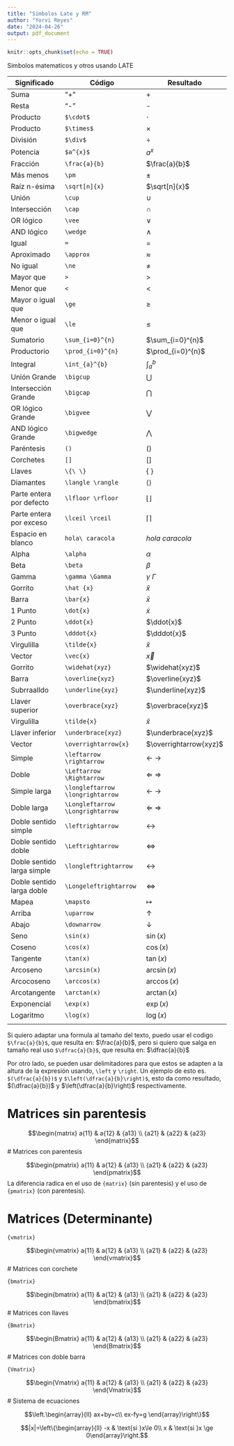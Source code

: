 ```yaml
---
title: "Simbolos Late y RM"
author: "Yorvi Reyes"
date: "2024-04-26"
output: pdf_document
---
```


```r
knitr::opts_chunk$set(echo = TRUE)
```

Simbolos matematicos y otros usando LATE    

| Significado               | Código                               | Resultado                |
| ------------------------- | ------------------------------------ | ------------------------ |
| Suma                      | "+"                                  | +                        |
| Resta                     | "-"                                  | -                        |
| Producto                  | `$\cdot$`                            | $\cdot$                  |
| Producto                  | `$\times$`                           | $\times$                 |
| División                  | `$\div$`                             | $\div$                   |
| Potencia                  | `$a^{x}$`                            | $a^{x}$                  |
| Fracción                  | `\frac{a}{b}`                        | $\frac{a}{b}$            |
| Más menos                 | `\pm`                                | $\pm$                    |
| Raíz n-ésima              | `\sqrt[n]{x}`                        | $\sqrt[n]{x}$            |
| Unión                     | `\cup`                               | $\cup$                   |
| Intersección              | `\cap`                               | $\cap$                   |
| OR lógico                 | `\vee`                               | $\vee$                   |
| AND lógico                | `\wedge`                             | $\wedge$                 |
| Igual                     | `=`                                  | $=$                      |
| Aproximado                | `\approx`                            | $\approx$                |
| No igual                  | `\ne`                                | $\ne$                    |
| Mayor que                 | `>`                                  | $>$                      |
| Menor que                 | `<`                                  | $<$                      |
| Mayor o igual que         | `\ge`                                | $\ge$                    |
| Menor o igual que         | `\le`                                | $\le$                    |
| Sumatorio                 | `\sum_{i=0}^{n}`                     | $\sum_{i=0}^{n}$         |
| Productorio               | `\prod_{i=0}^{n}`                    | $\prod_{i=0}^{n}$        |
| Integral                  | `\int_{a}^{b}`                       | $\int_{a}^{b}$           |
| Unión Grande              | `\bigcup`                            | $\bigcup$                |
| Intersección Grande       | `\bigcap`                            | $\bigcap$                |
| OR lógico Grande          | `\bigvee`                            | $\bigvee$                |
| AND lógico Grande         | `\bigwedge`                          | $\bigwedge$              |
| Paréntesis                | `()`                                 | $()$                     |
| Corchetes                 | `[]`                                 | $[]$                     |
| Llaves                    | `\{\ \}`                             | $\{\ \}$                 |
| Diamantes                 | `\langle \rangle`                    | $\langle \rangle$        |
| Parte entera por defecto  | `\lfloor \rfloor`                    | $\lfloor \rfloor$        |
| Parte entera por exceso   | `\lceil \rceil`                      | $\lceil \rceil$          |
| Espacio en blanco         | `hola\ caracola`                     | $hola\ caracola$         |
| Alpha                     | `\alpha`                             | $\alpha$                 |
| Beta                      | `\beta`                              | $\beta$                  |
| Gamma                     | `\gamma \Gamma`                      | $\gamma \ \Gamma$        |
| Gorrito                   | `\hat {x}`                           | $\hat {x}$               |
| Barra                     | `\bar{x}`                            | $\bar{x}$                |
| 1 Punto                   | `\dot{x}`                            | $\dot{x}$                |    
| 2 Punto                   | `\ddot{x}`                           | $\ddot{x}$               |    
| 3 Punto                   | `\dddot{x}`                          | $\dddot{x}$              |
| Virgulilla                | `\tilde{x}`                          | $\tilde{x}$              |
| Vector                    | `\vec{x}  `                          | $\vec{x}$                | 
| Gorrito                   | `\widehat{xyz}`                      | $\widehat{xyz}$          |
| Barra                     | `\overline{xyz}`                     | $\overline{xyz}$         |
| Subrraalldo               | `\underline{xyz}`                    | $\underline{xyz}$        |
| Llaver superior           | `\overbrace{xyz}`                    | $\overbrace{xyz}$        |
| Virgulilla                | `\tilde{x}`                          | $\tilde{x}$              |
| Llaver inferior           | `\underbrace{xyz}`                   | $\underbrace{xyz}$       |
| Vector                    | `\overrightarrow{x}  `               | $\overrightarrow{xyz}$   | 
| Simple                    | `\leftarrow \rightarrow`             | $\leftarrow\ \rightarrow$ |
| Doble                     | `\Leftarrow \Rightarrow`             | $\Leftarrow\ \Rightarrow$ |
| Simple larga              | `\longleftarrow \longrightarrow`     | $\longleftarrow\ \longrightarrow$ |
| Doble larga               | `\Longleftarrow \Longrightarrow`     | $\Longleftarrow\ \Longrightarrow$ |
| Doble sentido simple      | `\leftrightarrow`                    | $\leftrightarrow$ |
| Doble sentido doble       | `\Leftrightarrow`                    | $\Leftrightarrow$ |
| Doble sentido larga simple| `\longleftrightarrow`                | $\longleftrightarrow$ |
| Doble sentido larga doble | `\Longeleftrightarrow`               | $\Longleftrightarrow$ |
| Mapea                     | `\mapsto`                            | $\mapsto$ |
| Arriba                    | `\uparrow`                           | $\uparrow$ |
| Abajo                     | `\downarrow`                         | $\downarrow$ |
| Seno                      | `\sin(x)`                            | $\sin(x)$ |
| Coseno                    | `\cos(x)`                            | $\cos(x)$ |
| Tangente                  | `\tan(x)`                            | $\tan(x)$ |
| Arcoseno                  | `\arcsin(x)`                         | $\arcsin(x)$ |
| Arcocoseno                | `\arccos(x)`                         | $\arccos(x)$ |
| Arcotangente              | `\arctan(x)`                         | $\arctan(x)$ |
| Exponencial               | `\exp(x)`                            | $\exp(x)$ |
| Logaritmo                 | `\log(x)`                            | $\log(x)$ |
|

Si quiero adaptar una formula al tamaño del texto, puedo usar el codigo 
`$\frac{a}{b}$`, que resulta en: $\frac{a}{b}$, pero si quiero que salga en 
tamaño real uso `$\dfrac{a}{b}$`, que resulta en: $\dfrac{a}{b}$

Por otro lado, se pueden usar delimitadores para que estos se adapten a la
altura de la expresión usando, `\left` y `\right`. Un ejemplo de esto es.
`$(\dfrac{a}{b})$` y `$\left(\dfrac{a}{b}\right)$`, esto da como resultado,
$(\dfrac{a}{b})$ y $\left(\dfrac{a}{b}\right)$ respectivamente.

# Matrices sin parentesis
$$\begin{matrix} a{11} & a{12} & {a13} \\ {a21} & {a22} & {a23} \end{matrix}$$
# Matrices con parentesis

$$\begin{pmatrix} a{11} & a{12} & {a13} \\ {a21} & {a22} & {a23} \end{pmatrix}$$
La diferencia radica en el uso de `{matrix}` (sin parentesis) y el uso de `{pmatrix}`
(con parentesis).

# Matrices (Determinante)

`{vmatrix}`

$$\begin{vmatrix} a{11} & a{12} & {a13} \\ {a21} & {a22} & {a23} \end{vmatrix}$$
# Matrices con corchete

`{bmatrix}`

$$\begin{bmatrix} a{11} & a{12} & {a13} \\ {a21} & {a22} & {a23} \end{bmatrix}$$
# Matrices con llaves

`{Bmatrix}`

$$\begin{Bmatrix} a{11} & a{12} & {a13} \\ {a21} & {a22} & {a23} \end{Bmatrix}$$
# Matrices con doble barra

`{Vmatrix}`

$$\begin{Vmatrix} a{11} & a{12} & {a13} \\ {a21} & {a22} & {a23} \end{Vmatrix}$$
# Sistema de ecuaciones

$$\left.\begin{array}{ll} ax+by=c\\ ex-fy=g \end{array}\right\}$$

$$|x|=\left\{\begin{array}{ll} -x & \text{si }x\le 0\\ x & \text{si }x \ge 0\end{array}\right.$$ 












